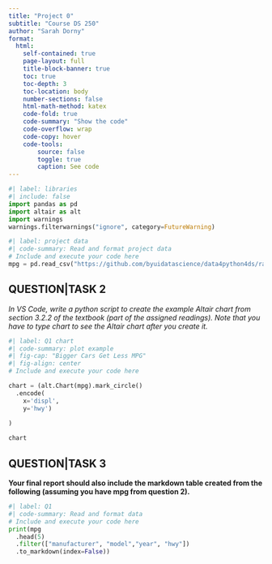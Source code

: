 ```yaml
---
title: "Project 0"
subtitle: "Course DS 250"
author: "Sarah Dorny"
format:
  html:
    self-contained: true
    page-layout: full
    title-block-banner: true
    toc: true
    toc-depth: 3
    toc-location: body
    number-sections: false
    html-math-method: katex
    code-fold: true
    code-summary: "Show the code"
    code-overflow: wrap
    code-copy: hover
    code-tools:
        source: false
        toggle: true
        caption: See code
---
```


```python
#| label: libraries
#| include: false
import pandas as pd
import altair as alt
import warnings
warnings.filterwarnings("ignore", category=FutureWarning)

```

```python
#| label: project data
#| code-summary: Read and format project data
# Include and execute your code here
mpg = pd.read_csv("https://github.com/byuidatascience/data4python4ds/raw/master/data-raw/mpg/mpg.csv")
```


## QUESTION|TASK 2

_In VS Code, write a python script to create the example Altair chart from section 3.2.2 of the textbook (part of the assigned readings). Note that you have to type chart to see the Altair chart after you create it._

```python
#| label: Q1 chart
#| code-summary: plot example
#| fig-cap: "Bigger Cars Get Less MPG"
#| fig-align: center
# Include and execute your code here

chart = (alt.Chart(mpg).mark_circle()
  .encode(
    x='displ', 
    y='hwy')
  
)

chart
```

## QUESTION|TASK 3

__Your final report should also include the markdown table created from the following (assuming you have mpg from question 2).__

```python
#| label: Q1
#| code-summary: Read and format data
# Include and execute your code here
print(mpg
  .head(5)
  .filter(["manufacturer", "model","year", "hwy"])
  .to_markdown(index=False))
```